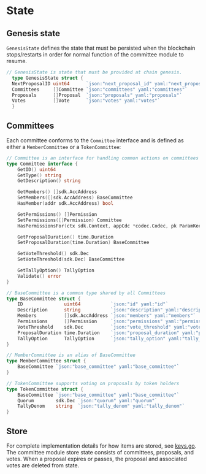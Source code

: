 

# State

## Genesis state

`GenesisState` defines the state that must be persisted when the blockchain stops/restarts in order for normal function of the committee module to resume.

```go
// GenesisState is state that must be provided at chain genesis.
  type GenesisState struct {
  NextProposalID uint64      `json:"next_proposal_id" yaml:"next_proposal_id"`
  Committees     []Committee `json:"committees" yaml:"committees"`
  Proposals      []Proposal  `json:"proposals" yaml:"proposals"`
  Votes          []Vote      `json:"votes" yaml:"votes"`
  }
```

## Committees

Each committee conforms to the `Committee` interface and is defined as either a `MemberCommittee` or a `TokenCommittee`:

```go
// Committee is an interface for handling common actions on committees
type Committee interface {
	GetID() uint64
	GetType() string
	GetDescription() string

	GetMembers() []sdk.AccAddress
	SetMembers([]sdk.AccAddress) BaseCommittee
	HasMember(addr sdk.AccAddress) bool

	GetPermissions() []Permission
	SetPermissions([]Permission) Committee
	HasPermissionsFor(ctx sdk.Context, appCdc *codec.Codec, pk ParamKeeper, proposal PubProposal) bool

	GetProposalDuration() time.Duration
	SetProposalDuration(time.Duration) BaseCommittee

	GetVoteThreshold() sdk.Dec
	SetVoteThreshold(sdk.Dec) BaseCommittee

	GetTallyOption() TallyOption
	Validate() error
}

// BaseCommittee is a common type shared by all Committees
type BaseCommittee struct {
	ID               uint64           `json:"id" yaml:"id"`
	Description      string           `json:"description" yaml:"description"`
	Members          []sdk.AccAddress `json:"members" yaml:"members"`
	Permissions      []Permission     `json:"permissions" yaml:"permissions"`
	VoteThreshold    sdk.Dec          `json:"vote_threshold" yaml:"vote_threshold"`       // Smallest percentage that must vote for a proposal to pass
	ProposalDuration time.Duration    `json:"proposal_duration" yaml:"proposal_duration"` // The length of time a proposal remains active for. Proposals will close earlier if they get enough votes.
	TallyOption      TallyOption      `json:"tally_option" yaml:"tally_option"`
}

// MemberCommittee is an alias of BaseCommittee
type MemberCommittee struct {
	BaseCommittee `json:"base_committee" yaml:"base_committee"`
}

// TokenCommittee supports voting on proposals by token holders
type TokenCommittee struct {
	BaseCommittee `json:"base_committee" yaml:"base_committee"`
	Quorum        sdk.Dec `json:"quorum" yaml:"quorum"`
	TallyDenom    string  `json:"tally_denom" yaml:"tally_denom"`
}
```

## Store

For complete implementation details for how items are stored, see [keys.go](../types/keys.go). The committee module store state consists of committees, proposals, and votes. When a proposal expires or passes, the proposal and associated votes are deleted from state.


